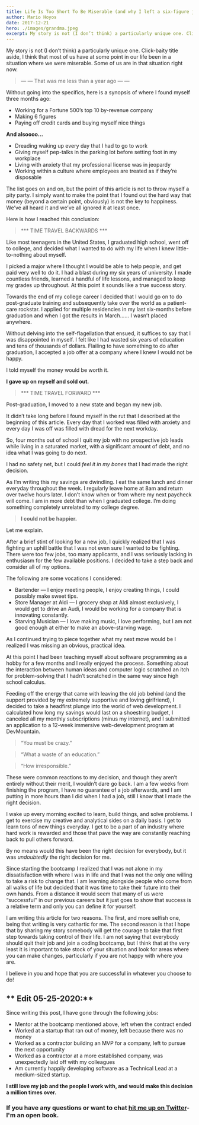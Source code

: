 ```yaml
---
title: Life Is Too Short To Be Miserable (and why I left a six-figure job in the search for something better)
author: Mario Hoyos
date: 2017-12-21
hero: ./images/grandma.jpeg
excerpt: My story is not (I don’t think) a particularly unique one. Click-baity title aside, I think that most of us have at some point in our life been in a situation where we were miserable. Some of us are in that situation right now.
---
```


My story is not (I don’t think) a particularly unique one. Click-baity title aside, I think that most of us have at some point in our life been in a situation where we were miserable. Some of us are in that situation right now.

> — — That was me less than a year ago — —

Without going into the specifics, here is a synopsis of where I found myself three months ago:

- Working for a Fortune 500’s top 10 by-revenue company
- Making 6 figures
- Paying off credit cards and buying myself nice things

**And alsoooo…**

- Dreading waking up every day that I had to go to work
- Giving myself pep-talks in the parking lot before setting foot in my workplace
- Living with anxiety that my professional license was in jeopardy
- Working within a culture where employees are treated as if they’re disposable

The list goes on and on, but the point of this article is not to throw myself a pity party. I simply want to make the point that I found out the hard way that money (beyond a certain point, obviously) is not the key to happiness. We’ve all heard it and we’ve all ignored it at least once.

Here is how I reached this conclusion:

> \*\*\* TIME TRAVEL BACKWARDS \*\*\*

Like most teenagers in the United States, I graduated high school, went off to college, and decided what I wanted to do with my life when I knew little-to-nothing about myself.

I picked a major where I thought I would be able to help people, and get paid very well to do it. I had a blast during my six years of university. I made countless friends, learned a handful of life lessons, and managed to keep my grades up throughout. At this point it sounds like a true success story.

Towards the end of my college career I decided that I would go on to do post-graduate training and subsequently take over the world as a patient-care rockstar. I applied for multiple residencies in my last six-months before graduation and when I got the results in March…… I wasn’t placed anywhere.

Without delving into the self-flagellation that ensued, it suffices to say that I was disappointed in myself. I felt like I had wasted six years of education and tens of thousands of dollars. Flailing to have something to do after graduation, I accepted a job offer at a company where I knew I would not be happy.

I told myself the money would be worth it.

**I gave up on myself and sold out.**

> \*\*\* TIME TRAVEL FORWARD \*\*\*

Post-graduation, I moved to a new state and began my new job.

It didn’t take long before I found myself in the rut that I described at the beginning of this article. Every day that I worked was filled with anxiety and every day I was off was filled with dread for the next workday.

So, four months out of school I quit my job with no prospective job leads while living in a saturated market, with a significant amount of debt, and no idea what I was going to do next.

I had no safety net, but I could _feel it in my bones_ that I had made the right decision.

As I’m writing this my savings are dwindling. I eat the same lunch and dinner everyday throughout the week. I regularly leave home at 8am and return over twelve hours later. I don’t know when or from where my next paycheck will come. I am in more debt than when I graduated college. I’m doing something completely unrelated to my college degree.

> **I could not be happier.**

Let me explain.

After a brief stint of looking for a new job, I quickly realized that I was fighting an uphill battle that I was not even sure I wanted to be fighting. There were too few jobs, too many applicants, and I was seriously lacking in enthusiasm for the few available positions. I decided to take a step back and consider all of my options.

The following are some vocations I considered:

- Bartender — I enjoy meeting people, I enjoy creating things, I could possibly make sweet tips.
- Store Manager at Aldi — I grocery shop at Aldi almost exclusively, I would get to drive an Audi, I would be working for a company that is innovating constantly.
- Starving Musician — I love making music, I love performing, but I am not good enough at either to make an above-starving wage.

As I continued trying to piece together what my next move would be I realized I was missing an obvious, practical idea.

At this point I had been teaching myself about software programming as a hobby for a few months and I really enjoyed the process. Something about the interaction between human ideas and computer logic scratched an itch for problem-solving that I hadn’t scratched in the same way since high school calculus.

Feeding off the energy that came with leaving the old job behind (and the support provided by my extremely supportive and loving girlfriend), I decided to take a headfirst plunge into the world of web development. I calculated how long my savings would last on a shoestring budget, I canceled all my monthly subscriptions (minus my internet), and I submitted an application to a 12-week immersive web-development program at DevMountain.

> “You must be crazy.”

> “What a waste of an education.”

> “How irresponsible.”

These were common reactions to my decision, and though they aren’t entirely without their merit, I wouldn’t dare go back. I am a few weeks from finishing the program, I have no guarantee of a job afterwards, and I am putting in more hours than I did when I had a job, still I know that I made the right decision.

I wake up every morning excited to learn, build things, and solve problems. I get to exercise my creative and analytical sides on a daily basis. I get to learn tons of new things everyday. I get to be a part of an industry where hard work is rewarded and those that pave the way are constantly reaching back to pull others forward.

By no means would this have been the right decision for everybody, but it was _undoubtedly_ the right decision for me.

Since starting the bootcamp I realized that I was not alone in my dissatisfaction with where I was in life and that I was not the only one willing to take a risk to change that. I am learning alongside people who come from all walks of life but decided that it was time to take their future into their own hands. From a distance it would seem that many of us were “successful” in our previous careers but it just goes to show that success is a relative term and only you can define it for yourself.

I am writing this article for two reasons. The first, and more selfish one, being that writing is very cathartic for me. The second reason is that I hope that by sharing my story somebody will get the courage to take that first step towards taking control of their life. I am not saying that everybody should quit their job and join a coding bootcamp, but I think that at the very least it is important to take stock of your situation and look for areas where you can make changes, particularly if you are not happy with where you are.

I believe in you and hope that you are successful in whatever you choose to do!

## ** Edit 05-25-2020:**

Since writing this post, I have gone through the following jobs:

- Mentor at the bootcamp mentioned above, left when the contract ended
- Worked at a startup that ran out of money, left because there was no money
- Worked as a contractor building an MVP for a company, left to pursue the next opportunity
- Worked as a contractor at a more established company, was unexpectedly laid off with my colleagues
- Am currently happily developing software as a Technical Lead at a medium-sized startup.

**I still love my job and the people I work with, and would make this decision a million times over.**

### If you have any questions or want to chat [hit me up on Twitter](https://twitter.com/marioahoyos)- I'm an open book.

